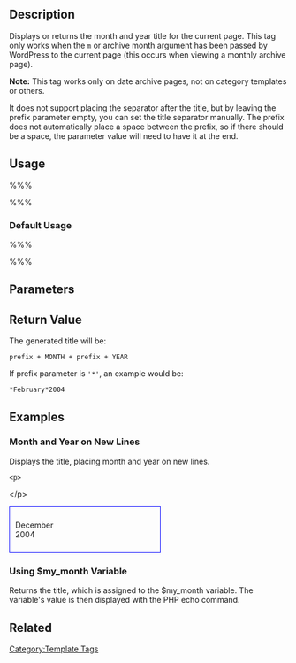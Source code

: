 {{Languages|
{{en|Template Tags/single_month_title}}
{{ja|テンプレートタグ/single_month_title}}
}}

== Description ==

Displays or returns the month and year title for the current page. This tag only works when the <code>m</code> or archive month argument has been passed by WordPress to the current page (this occurs when viewing a monthly archive page).

'''Note:''' This tag works only on date archive pages, not on category templates or others.

It does not support placing the separator after the title, but by leaving the prefix parameter empty, you can set the title separator manually. The prefix does not automatically place a space between the prefix, so if there should be a space, the parameter value will need to have it at the end.

== Usage ==

%%% <?php single_month_title( $prefix, $display ) ?> %%%

=== Default Usage ===

%%% <?php single_month_title(); ?> %%%

== Parameters ==

{{Parameter|prefix|string|Text to place before the title.|optional}}
{{Parameter|display|boolean|Display the title (<tt>TRUE</tt>), or return the title to be used in PHP (<tt>FALSE</tt>).|optional|<tt>TRUE</tt>}}

== Return Value ==

The generated title will be:

 prefix + MONTH + prefix + YEAR

If prefix parameter is <tt>'*'</tt>, an example would be:

 *February*2004

== Examples ==

=== Month and Year on New Lines ===

Displays the title, placing month and year on new lines.

 &lt;p&gt;<?php single_month_title('&lt;br /&gt;') ?>&lt;/p&gt;

<div style="border:1px solid blue; width:50%; padding:10px">December<br />
2004</div>

=== Using $my_month Variable ===

Returns the title, which is assigned to the $my_month variable. The variable's value is then displayed with the PHP echo command.

 <?php $my_month = single_month_title(&#39;&#39;, false); echo $my_month; ?>

== Related ==

{{Date Tags}}

{{Tag Footer}}

[[Category:Template Tags]]